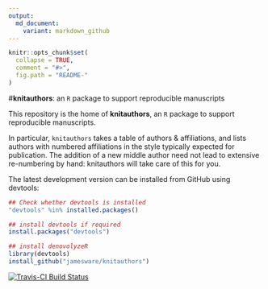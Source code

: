 ```yaml
---
output:
  md_document:
    variant: markdown_github
---
```


<!-- README.md is generated from README.Rmd. Please edit that file -->

```r
knitr::opts_chunk$set(
  collapse = TRUE,
  comment = "#>",
  fig.path = "README-"
)
```

#**knitauthors**: an `R` package to support reproducible manuscripts

This repository is the home of **knitauthors**, an `R` package to support reproducible manuscripts.

In particular, `knitauthors` takes a table of authors & affiliations, and lists authors with numbered affiliations in the style typically expected for publication.  The addition of a new middle author need not lead to extensive re-numbering by hand: knitauthors will take care of this for you.

The latest development version can be installed from GitHub using devtools:

```r
## Check whether devtools is installed
"devtools" %in% installed.packages()

## install devtools if required
install.packages("devtools")

## install denovolyzeR
library(devtools)
install_github("jamesware/knitauthors")
```


[![Travis-CI Build Status](https://travis-ci.org/jamesware/knitauthors.png?branch=master)](https://travis-ci.org/jamesware/knitauthors)  
